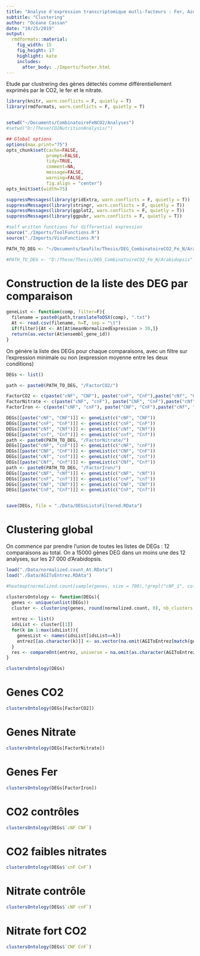 ```yaml
---
title: "Analyse d'expression transcriptomique mutli-facteurs : Fer, Azote et CO2"
subtitle: "Clustering"
author: "Océane Cassan"
date: "10/25/2019"
output: 
  rmdformats::material:
    fig_width: 15
    fig_height: 17
    highlight: kate
    includes:
      after_body: ./Imports/footer.html
---
```

  
Etude par clustrering des gènes détectés comme différentiellement exprimés par le CO2, le fer et le nitrate.

```r
library(knitr, warn.conflicts = F, quietly = T)
library(rmdformats, warn.conflicts = F, quietly = T)


setwd("~/Documents/CombinatoireFeNCO2/Analyses")
#setwd("D:/These/CO2NutritionAnalysis/")

## Global options
options(max.print="75")
opts_chunk$set(cache=FALSE,
               prompt=FALSE,
               tidy=TRUE,
               comment=NA,
               message=FALSE,
               warning=FALSE,
               fig.align = "center")
opts_knit$set(width=75)

suppressMessages(library(gridExtra, warn.conflicts = F, quietly = T))
suppressMessages(library(stringr, warn.conflicts = F, quietly = T))
suppressMessages(library(ggplot2, warn.conflicts = F, quietly = T))
suppressMessages(library(ggpubr, warn.conflicts = F, quietly = T))

#self written functions for differential expression
source("./Imports/ToolFunctions.R")
source("./Imports/VisuFunctions.R")

PATH_TO_DEG <- "~/Documents/Seafile/Thesis/DEG_CombinatoireCO2_Fe_N/ArabidopsisFiltered/"

#PATH_TO_DEG <- "D:/These/Thesis/DEG_CombinatoireCO2_Fe_N/Arabidopsis"
```

# Construction de la liste des DEG par comparaison

```r
geneList <- function(comp, filter=F){
  filename = paste0(path,translateToOSX(comp), ".txt")
  At <- read.csv(filename, h=T, sep = "\t")
  if(filter){At <- At[At$meanNormalizedExpression > 30,]}
  return(as.vector(At$ensembl_gene_id))
}
```

On génère la liste des DEGs pour chaque comparaisons, avec un filtre sur l'expression minimale ou non (expression moyenne entre les deux conditions)

```r
DEGs <- list()

path <- paste0(PATH_TO_DEG, "/FactorCO2/")

FactorCO2 <- c(paste("cNF", "CNF"), paste("cnF", "CnF"),paste("cNf", "CNf"), paste("cnf", "Cnf"))
FactorNitrate <- c(paste("cNF", "cnF"), paste("CNF", "CnF"),paste("cNf", "cnf"), paste("CNf", "Cnf"))
FactorIron <- c(paste("cNF", "cnF"), paste("CNF", "CnF"),paste("cNf", "cnf"), paste("CNf", "Cnf"))

DEGs[[paste("cNF", "CNF")]] <- geneList(c("cNF", "CNF"))
DEGs[[paste("cnF", "CnF")]] <- geneList(c("cnF", "CnF"))
DEGs[[paste("cNf", "CNf")]] <- geneList(c("cNf", "CNf"))
DEGs[[paste("cnf", "Cnf")]] <- geneList(c("cnf", "Cnf"))
path <- paste0(PATH_TO_DEG, "/FactorNitrate/")
DEGs[[paste("cNF", "cnF")]] <- geneList(c("cNF", "cnF"))
DEGs[[paste("CNF", "CnF")]] <- geneList(c("CNF", "CnF"))
DEGs[[paste("cNf", "cnf")]] <- geneList(c("cNf", "cnf"))
DEGs[[paste("CNf", "Cnf")]] <- geneList(c("CNf", "Cnf"))
path <- paste0(PATH_TO_DEG, "/FactorIron/")
DEGs[[paste("cNF", "cNf")]] <- geneList(c("cNF", "cNf"))
DEGs[[paste("cnF", "cnf")]] <- geneList(c("cnF", "cnf"))
DEGs[[paste("CNF", "CNf")]] <- geneList(c("CNF", "CNf"))
DEGs[[paste("CnF", "Cnf")]] <- geneList(c("CnF", "Cnf"))


save(DEGs, file = "./Data/DEGsListsFiltered.RData")
```

# Clustering global


On commence par prendre l'union de toutes les listes de DEGs : 12 comparaisons au total. On a 15000 gènes DEG dans un moins une des 12 analyses, sur les 27 000 d'Arabidopsis.

```r
load("./Data/normalized.count_At.RData")
load("./Data/AGIToEntrez.RDAta")

#heatmap(normalized.count[sample(genes, size = 700),!grepl("cNF_1", colnames(normalized.count))])

clustersOntology <- function(DEGs){
  genes <- unique(unlist(DEGs))
  cluster <- clustering(genes, round(normalized.count, 0), nb_clusters = 7:14)
  
  entrez <- list()
  idsList <- cluster[[1]]
  for(k in 1:max(idsList)){
    genesList <- names(idsList[idsList==k])
    entrez[[as.character(k)]] <- as.vector(na.omit(AGIToEntrez[match(genesList, AGIToEntrez$ensembl_gene_id),]$entrezgene_id))
  }
  res <- compareOnt(entrez, universe = na.omit(as.character(AGIToEntrez$entrezgene_id)))
}

clustersOntology(DEGs)
```

# Genes CO2

```r
clustersOntology(DEGs[FactorCO2])
```

# Genes Nitrate

```r
clustersOntology(DEGs[FactorNitrate])
```


# Genes Fer

```r
clustersOntology(DEGs[FactorIron])
```


# CO2 contrôles

```r
clustersOntology(DEGs$`cNF CNF`)
```

# CO2 faibles nitrates


```r
clustersOntology(DEGs$`cnF CnF`)
```

# Nitrate contrôle

```r
clustersOntology(DEGs$`cNF cnF`)
```

# Nitrate fort CO2

```r
clustersOntology(DEGs$`CNF CnF`)
```
